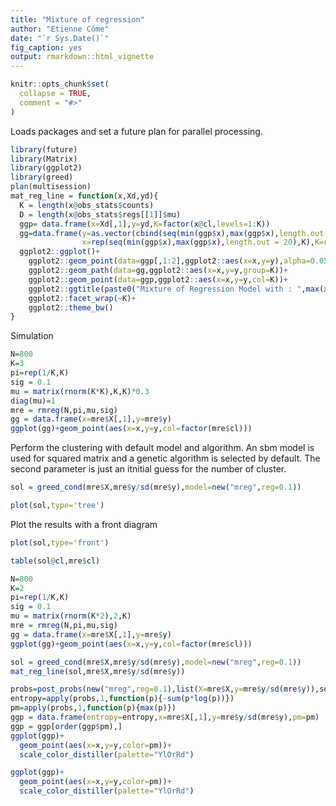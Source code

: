```yaml
---
title: "Mixture of regression"
author: "Etienne Côme"
date: "`r Sys.Date()`"
fig_caption: yes
output: rmarkdown::html_vignette
---
```


```r
knitr::opts_chunk$set(
  collapse = TRUE,
  comment = "#>"
)
```


Loads packages and set a future plan for parallel processing.
```r
library(future)
library(Matrix)
library(ggplot2)
library(greed)
plan(multisession)
mat_reg_line = function(x,Xd,yd){
  K = length(x@obs_stats$counts)
  D = length(x@obs_stats$regs[[1]]$mu)
  ggp= data.frame(x=Xd[,1],y=yd,K=factor(x@cl,levels=1:K))
  gg=data.frame(y=as.vector(cbind(seq(min(ggp$x),max(ggp$x),length.out = 20),rep(1,20))%*%sapply(x@obs_stats$regs,function(reg){reg$mu})),
                x=rep(seq(min(ggp$x),max(ggp$x),length.out = 20),K),K=rep(1:K,each=20))
  ggplot2::ggplot()+
    ggplot2::geom_point(data=ggp[,1:2],ggplot2::aes(x=x,y=y),alpha=0.05)+
    ggplot2::geom_path(data=gg,ggplot2::aes(x=x,y=y,group=K))+
    ggplot2::geom_point(data=ggp,ggplot2::aes(x=x,y=y,col=K))+
    ggplot2::ggtitle(paste0("Mixture of Regression Model with : ",max(x@cl)," clusters."))+
    ggplot2::facet_wrap(~K)+
    ggplot2::theme_bw()      
}
```

Simulation 
```r
N=800
K=3
pi=rep(1/K,K)
sig = 0.1
mu = matrix(rnorm(K*K),K,K)*0.3
diag(mu)=1
mre = rmreg(N,pi,mu,sig)
gg = data.frame(x=mre$X[,1],y=mre$y)
ggplot(gg)+geom_point(aes(x=x,y=y,col=factor(mre$cl)))
```

Perform the clustering with default model and algorithm. An sbm model is used for squared matrix and a genetic algorithm is selected by default. The second parameter is just an itnitial guess for the number of cluster.

```r
sol = greed_cond(mre$X,mre$y/sd(mre$y),model=new("mreg",reg=0.1))
```

```r
plot(sol,type='tree')
```

Plot the results with a front diagram
```r
plot(sol,type='front')
```

```r
table(sol@cl,mre$cl)
```

```r
N=800
K=2
pi=rep(1/K,K)
sig = 0.1
mu = matrix(rnorm(K*2),2,K)
mre = rmreg(N,pi,mu,sig)
gg = data.frame(x=mre$X[,1],y=mre$y)
ggplot(gg)+geom_point(aes(x=x,y=y,col=factor(mre$cl)))
```

```r
sol = greed_cond(mre$X,mre$y/sd(mre$y),model=new("mreg",reg=0.1))
mat_reg_line(sol,mre$X,mre$y/sd(mre$y))
```


```r
probs=post_probs(new("mreg",reg=0.1),list(X=mre$X,y=mre$y/sd(mre$y)),sol@cl)
entropy=apply(probs,1,function(p){-sum(p*log(p))})
pm=apply(probs,1,function(p){max(p)})
ggp = data.frame(entropy=entropy,x=mre$X[,1],y=mre$y/sd(mre$y),pm=pm) 
ggp = ggp[order(ggp$pm),]
ggplot(ggp)+
  geom_point(aes(x=x,y=y,color=pm))+
  scale_color_distiller(palette="YlOrRd")
```


```r
ggplot(ggp)+
  geom_point(aes(x=x,y=y,color=pm))+
  scale_color_distiller(palette="YlOrRd")
```